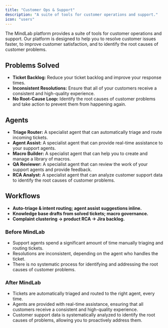 ```yaml
---
title: "Customer Ops & Support"
description: "A suite of tools for customer operations and support."
icon: "users"
---
```


The MindLab platform provides a suite of tools for customer operations and support. Our platform is designed to help you to resolve customer issues faster, to improve customer satisfaction, and to identify the root causes of customer problems.

## Problems Solved

-   **Ticket Backlog:** Reduce your ticket backlog and improve your response times.
-   **Inconsistent Resolutions:** Ensure that all of your customers receive a consistent and high-quality experience.
-   **No Root-Cause Loop:** Identify the root causes of customer problems and take action to prevent them from happening again.

## Agents

-   **Triage Router:** A specialist agent that can automatically triage and route incoming tickets.
-   **Agent Assist:** A specialist agent that can provide real-time assistance to your support agents.
-   **Macro Builder:** A specialist agent that can help you to create and manage a library of macros.
-   **QA Reviewer:** A specialist agent that can review the work of your support agents and provide feedback.
-   **RCA Analyst:** A specialist agent that can analyze customer support data to identify the root causes of customer problems.

## Workflows

-   **Auto-triage & intent routing; agent assist suggestions inline.**
-   **Knowledge base drafts from solved tickets; macro governance.**
-   **Complaint clustering → product RCA → Jira backlog.**
### Before MindLab

-   Support agents spend a significant amount of time manually triaging and routing tickets.
-   Resolutions are inconsistent, depending on the agent who handles the ticket.
-   There is no systematic process for identifying and addressing the root causes of customer problems.

### After MindLab

-   Tickets are automatically triaged and routed to the right agent, every time.
-   Agents are provided with real-time assistance, ensuring that all customers receive a consistent and high-quality experience.
-   Customer support data is systematically analyzed to identify the root causes of problems, allowing you to proactively address them.
